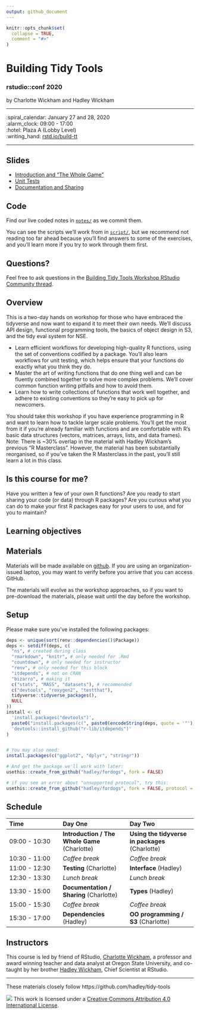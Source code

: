 ```yaml
---
output: github_document
---
```


<!-- README.md is generated from README.Rmd. Please edit that file -->

```r
knitr::opts_chunk$set(
  collapse = TRUE,
  comment = "#>"
)
```

Building Tidy Tools
================

### rstudio::conf 2020

by Charlotte Wickham and Hadley Wickham

-----

:spiral_calendar: January 27 and 28, 2020  
:alarm_clock:     09:00 - 17:00  
:hotel:           Plaza A (Lobby Level)  
:writing_hand:    [rstd.io/build-tt](http://rstd.io/build-tt)

-----

## Slides

* [Introduction and "The Whole Game"](1-intro.pdf)
* [Unit Tests](2-testing.pdf)
* [Documentation and Sharing](3-sharing.pdf)

## Code

Find our live coded notes in [`notes/`](notes/) as we commit them.

You can see the scripts we'll work from in [`script/`](script/), but we recommend not reading too far ahead because you'll find answers to some of the exercises, and you'll learn more if you try to work through them first.

## Questions?

Feel free to ask questions in the [Building Tidy Tools Workshop RStudio Community thread](https://community.rstudio.com/t/building-tidy-tools-workshop-rstudio-conf-2020/49091).

## Overview

This is a two-day hands on workshop for those who have embraced the tidyverse and now want to expand it to meet their own needs. We'll discuss API design, functional programming tools, the basics of object design in S3, and the tidy eval system for NSE.

* Learn efficient workflows for developing high-quality R functions, using the set of conventions codified by a package. You'll also learn workflows for unit testing, which helps ensure that your functions do exactly what you think they do. 
* Master the art of writing functions that do one thing well and can be fluently combined together to solve more complex problems. We'll cover common function writing pitfalls and how to avoid them. 
* Learn how to write collections of functions that work well together, and adhere to existing conventions so they're easy to pick up for newcomers. 

You should take this workshop if you have experience programming in R and want to learn how to tackle larger scale problems. You'll get the most from it if you're already familiar with functions and are comfortable with R’s basic data structures (vectors, matrices, arrays, lists, and data frames). Note: There is ~30% overlap in the material with Hadley Wickham’s previous "R Masterclass". However, the material has been substantially reorganised, so if you've taken the R Masterclass in the past, you'll still learn a lot in this class.

## Is this course for me?

Have you written a few of your own R functions? Are you ready to start sharing your code (or data) through R packages? Are you curious what you can do to make your first R packages easy for your users to use, and for you to maintain?

## Learning objectives

## Materials

Materials will be made available on [github](https://github.com/rstudio-conf-2020/build-tidy-tools).  If you are using an organization-issued laptop, you may want to verify before you arrive that you can access GitHub.

The materials will evolve as the workshop approaches, so if you want to pre-download the materials, please wait until the day before the workshop.  

## Setup

<!-- Fix later to generate from content of repo like https://github.com/hadley/tidy-tools/blob/master/README.Rmd -->

Please make sure you've installed the following packages:

```r
deps <- unique(sort(renv::dependencies()$Package))
deps <- setdiff(deps, c(
  "ns", # created during class
  "rmarkdown", "knitr", # only needed for .Rmd
  "countdown", # only needed for instructor
  "renv", # only needed for this block
  "itdepends", # not on CRAN
  "bizarro", # making it 
  c("stats", "MASS", "datasets"), # recommended
  c("devtools", "roxygen2", "testthat"),
  tidyverse::tidyverse_packages(),
  NULL
))
install <- c(
  'install.packages("devtools")',
  paste0("install.packages(c(", paste0(encodeString(deps, quote = '"'), collapse = ", "), "))"),
  'devtools::install_github("r-lib/itdepends")'
)
```
```r
```

``` r
# You may also need:
install.packages(c("ggplot2", "dplyr", "stringr"))

# And get the package we'll work with later:
usethis::create_from_github("hadley/fordogs", fork = FALSE)

# if you see an error about "unsupported protocol", try this:
usethis::create_from_github("hadley/fordogs", fork = FALSE, protocol = "https")
```

<!-- 
* When you're done, put a green post-it on your computer. 
* If you need help, put up a pink post-it.
-->

## Schedule

| Time          | Day One          | Day Two          |
| :------------ | :--------------- | :--------------- |
| 09:00 - 10:30 | **Introduction / The Whole Game** (Charlotte) | **Using the tidyverse in packages** (Charlotte)       |
| 10:30 - 11:00 | *Coffee break*            | *Coffee break*   |
| 11:00 - 12:30 | **Testing** (Charlotte)                  | **Interface** (Hadley)     |
| 12:30 - 13:30 | *Lunch break*             | *Lunch break*    |
| 13:30 - 15:00 | **Documentation / Sharing** (Charlotte)   | **Types** (Hadley)           |
| 15:00 - 15:30 | *Coffee break*            | *Coffee break*   |
| 15:30 - 17:00 | **Dependencies** (Hadley)            | **OO programming / S3** (Charlotte)|

## Instructors

This course is led by friend of RStudio, [Charlotte Wickham](https://cwick.co.nz), a professor and award winning teacher and data analyst at Oregon State University, and co-taught by her brother [Hadley Wickham](http://hadley.nz), Chief Scientist at RStudio.

-----

These materials closely follow https://github.com/hadley/tidy-tools

![](https://i.creativecommons.org/l/by/4.0/88x31.png) This work is
licensed under a [Creative Commons Attribution 4.0 International
License](https://creativecommons.org/licenses/by/4.0/).

